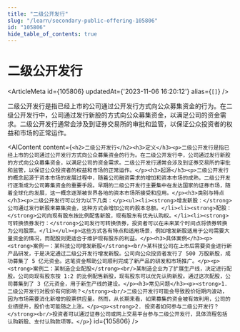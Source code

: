 ```yaml
---
title: "二级公开发行"
slug: "/learn/secondary-public-offering-105806"
id: "105806"
hide_table_of_contents: true
---
```



# 二级公开发行

<ArticleMeta id={105806} updatedAt={'2023-11-06 16:20:12'} alias={`[]`} />
<div className='border-solid border-b border-t-0 my-4 border-[var(--ifm-color-gray-300)]' />

二级公开发行是指已经上市的公司通过公开发行方式向公众募集资金的行为。在二级公开发行中，公司通过发行新股的方式向公众募集资金，以满足公司的资金需求。二级公开发行通常会涉及到证券交易所的审批和监管，以保证公众投资者的权益和市场的正常运作。

<AIContent content={`<h2>二级公开发行</h2><h3>定义</h3><p>二级公开发行是指已经上市的公司通过公开发行方式向公众募集资金的行为。在二级公开发行中，公司通过发行新股的方式向公众募集资金，以满足公司的资金需求。二级公开发行通常会涉及到证券交易所的审批和监管，以保证公众投资者的权益和市场的正常运作。</p><h3>起源</h3><p>二级公开发行的概念起源于资本市场的发展过程中，随着公司融资需求的增加和资本市场的成熟，二级公开发行逐渐成为公司筹集资金的重要手段。早期的二级公开发行主要集中在发达国家的证券市场，随着全球化的发展，这一概念逐渐被世界各地的资本市场所接受和应用。</p><h3>类别与特点</h3><p>二级公开发行可以分为以下几类：</p><ul><li><strong>增发新股：</strong>公司通过发行新股来募集资金，这种方式会增加公司的股本总额。</li><li><strong>配股：</strong>公司向现有股东按比例配售新股，现有股东有优先认购权。</li><li><strong>可转换债券发行：</strong>公司发行可转换债券，投资者可以在未来某个时间点将债券转换为公司股票。</li></ul><p>这些方式各有特点和适用场景，例如增发新股适用于公司需要大量资金的情况，而配股则更适合于维护现有股东的利益。</p><h3>具体案例</h3><p><strong>案例一：某科技公司增发新股</strong><br/>某科技公司在上市后需要资金进行新产品研发，于是决定通过二级公开发行增发新股。公司向公众投资者发行了 500 万股新股，成功募集了 5 亿元资金。这笔资金帮助公司顺利完成了新产品的研发和市场推广。</p><p><strong>案例二：某制造企业配股</strong><br/>某制造企业为了扩展生产线，决定进行配股。公司向现有股东按 1:2 的比例配售新股，现有股东可以优先认购新股。通过这次配股，公司募集到了 3 亿元资金，用于新生产线的建设。</p><h3>常见问题</h3><p><strong>1. 二级公开发行对股价有何影响？</strong><br/>二级公开发行可能会导致股价短期内波动，因为市场需要消化新增的股票供应量。然而，从长期来看，如果募集的资金被有效利用，公司的业绩提升，股价也可能随之上涨。</p><p><strong>2. 投资者如何参与二级公开发行？</strong><br/>投资者可以通过证券公司或网上交易平台参与二级公开发行，具体流程包括认购新股、支付认购款项等。</p>`} id={105806} />
